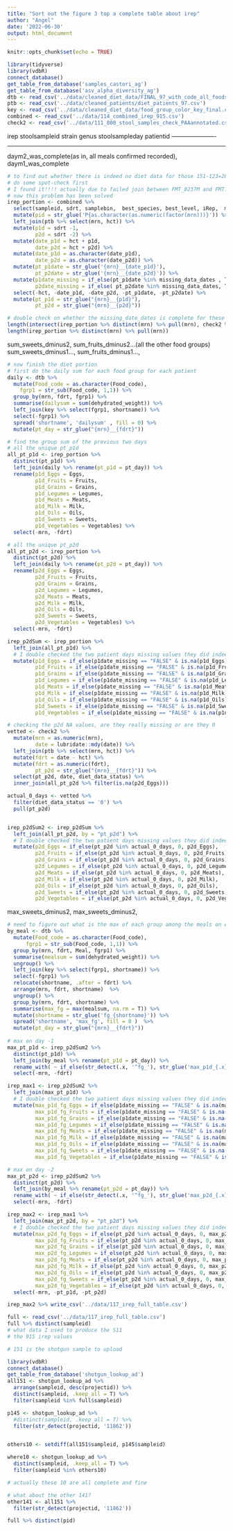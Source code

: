 ```yaml
---
title: "Sort out the figure 3 top a complete table about irep"
author: "Angel"
date: '2022-06-30'
output: html_document
---
```


```r
knitr::opts_chunk$set(echo = TRUE)
```


```r
library(tidyverse)
library(vdbR)
connect_database()
get_table_from_database('samples_castori_ag')
get_table_from_database('asv_alpha_diversity_ag')
dtb <- read_csv('../data/cleaned_diet_data/FINAL_97_with_code_all_foods_drt_with_EN_finalized.csv')
ptb <- read_csv('../data/cleaned_patients/diet_patients_97.csv')
key <- read_csv('../data/cleaned_diet_data/food_group_color_key_final.csv', col_types = 'ccccc')
combined <- read_csv('../data/114_combined_irep_915.csv')
check2 <- read_csv('../data/111_800_stool_samples_check_PAAannotated.csv')
```
irep
stoolsampleid
strain
genus
stoolsampleday
patientid
----------------------

-----------------------
daym2_was_complete(as in, all meals confirmed recorded), 
daym1_was_complete

```r
# to find out whether there is indeed no diet data for those 151-123=28 shotgun samples
# do some spot-check first
# I found it!!!! actually due to failed join between FMT_0237M and FMT.0237M
# now this problem has been solved
irep_portion <- combined %>% 
  select(sampleid, sdrt, samplebin,  best_species, best_level, iRep,  mrn) %>% 
  mutate(pid = str_glue('P{as.character(as.numeric(factor(mrn)))}')) %>% 
  left_join(ptb %>% select(mrn, hct)) %>%
  mutate(p1d = sdrt -1,
         p2d = sdrt -2) %>% 
  mutate(date_p1d = hct + p1d,
         date_p2d = hct + p2d) %>% 
  mutate(date_p1d = as.character(date_p1d),
         date_p2d = as.character(date_p2d)) %>% 
  mutate(pt_p1date = str_glue('{mrn}__{date_p1d}'),
         pt_p2date = str_glue('{mrn}__{date_p2d}')) %>% 
  mutate(p1date_missing = if_else(pt_p1date %in% missing_data_dates , T, F),
         p2date_missing = if_else( pt_p2date %in% missing_data_dates, T, F)) %>% 
  select(-hct, -date_p1d, -date_p2d, -pt_p1date, -pt_p2date) %>% 
  mutate(pt_p1d = str_glue("{mrn}__{p1d}"),
         pt_p2d = str_glue("{mrn}__{p2d}"))

# double check on whether the missing_date_dates is complete for these irep samples
length(intersect(irep_portion %>% distinct(mrn) %>% pull(mrn), check2 %>% distinct(mrn) %>% pull(mrn)))
length(irep_portion %>% distinct(mrn) %>% pull(mrn))
```
sum_sweets_dminus2,
sum_fruits_dminus2…(all the other food groups)
sum_sweets_dminus1…,
sum_fruits_dminus1…,



```r
# now finish the diet portion
# first do the daily sum for each food group for each patient
daily <- dtb %>% 
  mutate(Food_code = as.character(Food_code),
    fgrp1 = str_sub(Food_code, 1,1)) %>% 
  group_by(mrn, fdrt, fgrp1) %>% 
  summarise(dailysum = sum(dehydrated_weight)) %>% 
  left_join(key %>% select(fgrp1, shortname)) %>% 
  select(-fgrp1) %>% 
  spread('shortname', 'dailysum' , fill = 0) %>% 
  mutate(pt_day = str_glue("{mrn}__{fdrt}"))

# find the group sum of the previous two days
# all the unique pt_p1d 
all_pt_p1d <- irep_portion %>% 
  distinct(pt_p1d) %>% 
  left_join(daily %>% rename(pt_p1d = pt_day)) %>% 
  rename(p1d_Eggs = Eggs,
         p1d_Fruits = Fruits,
         p1d_Grains = Grains,
         p1d_Legumes = Legumes,
         p1d_Meats = Meats,
         p1d_Milk = Milk,
         p1d_Oils = Oils,
         p1d_Sweets = Sweets,
         p1d_Vegetables = Vegetables) %>% 
  select(-mrn, -fdrt)

# all the unique pt_p2d
all_pt_p2d <- irep_portion %>% 
  distinct(pt_p2d) %>% 
  left_join(daily %>% rename(pt_p2d = pt_day)) %>% 
  rename(p2d_Eggs = Eggs,
         p2d_Fruits = Fruits,
         p2d_Grains = Grains,
         p2d_Legumes = Legumes,
         p2d_Meats = Meats,
         p2d_Milk = Milk,
         p2d_Oils = Oils,
         p2d_Sweets = Sweets,
         p2d_Vegetables = Vegetables) %>% 
  select(-mrn, -fdrt)

irep_p2dSum <- irep_portion %>% 
  left_join(all_pt_p1d) %>% 
  # I double checked the two patient days missing values they did indeed take 0 food.
  mutate(p1d_Eggs = if_else(p1date_missing == "FALSE" & is.na(p1d_Eggs), 0, p1d_Eggs),
         p1d_Fruits = if_else(p1date_missing == "FALSE" & is.na(p1d_Fruits), 0, p1d_Fruits),
         p1d_Grains = if_else(p1date_missing == "FALSE" & is.na(p1d_Grains), 0, p1d_Grains),
         p1d_Legumes = if_else(p1date_missing == "FALSE" & is.na(p1d_Legumes), 0, p1d_Legumes),
         p1d_Meats = if_else(p1date_missing == "FALSE" & is.na(p1d_Meats), 0, p1d_Meats),
         p1d_Milk = if_else(p1date_missing == "FALSE" & is.na(p1d_Milk), 0, p1d_Milk),
         p1d_Oils = if_else(p1date_missing == "FALSE" & is.na(p1d_Oils), 0, p1d_Oils),
         p1d_Sweets = if_else(p1date_missing == "FALSE" & is.na(p1d_Sweets), 0, p1d_Sweets),
         p1d_Vegetables = if_else(p1date_missing == "FALSE" & is.na(p1d_Vegetables), 0, p1d_Vegetables))

```
```r
# checking the p2d NA values, are they really missing or are they 0
vetted <- check2 %>% 
  mutate(mrn = as.numeric(mrn),
         date = lubridate::mdy(date)) %>% 
  left_join(ptb %>% select(mrn, hct)) %>% 
  mutate(fdrt = date - hct) %>% 
  mutate(fdrt = as.numeric(fdrt),
         pt_p2d = str_glue("{mrn}__{fdrt}")) %>% 
  select(pt_p2d, date, diet_data_status) %>% 
  inner_join(all_pt_p2d %>% filter(is.na(p2d_Eggs)))

actual_0_days <- vetted %>% 
  filter(diet_data_status == '0') %>% 
  pull(pt_p2d)


irep_p2dSum2 <- irep_p2dSum %>% 
  left_join(all_pt_p2d, by = "pt_p2d") %>% 
  # I double checked the two patient days missing values they did indeed take 0 food.
  mutate(p2d_Eggs = if_else(pt_p2d %in% actual_0_days, 0, p2d_Eggs),
         p2d_Fruits = if_else(pt_p2d %in% actual_0_days, 0, p2d_Fruits),
         p2d_Grains = if_else(pt_p2d %in% actual_0_days, 0, p2d_Grains),
         p2d_Legumes = if_else(pt_p2d %in% actual_0_days, 0, p2d_Legumes),
         p2d_Meats = if_else(pt_p2d %in% actual_0_days, 0, p2d_Meats),
         p2d_Milk = if_else(pt_p2d %in% actual_0_days, 0, p2d_Milk),
         p2d_Oils = if_else(pt_p2d %in% actual_0_days, 0, p2d_Oils),
         p2d_Sweets = if_else(pt_p2d %in% actual_0_days, 0, p2d_Sweets),
         p2d_Vegetables = if_else(pt_p2d %in% actual_0_days, 0, p2d_Vegetables))
```

max_sweets_dminus2,
max_sweets_dminus2,

```r
# need to figure out what is the max of each group among the meals on each day 
by_meal <- dtb %>% 
  mutate(Food_code = as.character(Food_code),
      fgrp1 = str_sub(Food_code, 1,1)) %>% 
  group_by(mrn, fdrt, Meal, fgrp1) %>% 
  summarise(mealsum = sum(dehydrated_weight)) %>% 
  ungroup() %>% 
  left_join(key %>% select(fgrp1, shortname)) %>% 
  select(-fgrp1) %>% 
  relocate(shortname, .after = fdrt) %>% 
  arrange(mrn, fdrt, shortname)  %>% 
  ungroup() %>% 
  group_by(mrn, fdrt, shortname) %>% 
  summarise(max_fg = max(mealsum, na.rm = T)) %>% 
  mutate(shortname = str_glue('fg_{shortname}')) %>% 
  spread('shortname', 'max_fg', fill = 0 )  %>% 
  mutate(pt_day = str_glue("{mrn}__{fdrt}"))
  
# max on day -1
max_pt_p1d <- irep_p2dSum2 %>% 
  distinct(pt_p1d) %>% 
  left_join(by_meal %>% rename(pt_p1d = pt_day)) %>% 
  rename_with( ~ if_else(str_detect(.x, '^fg_'), str_glue('max_p1d_{.x}'), .x)) %>% 
  select(-mrn, -fdrt)

irep_max1 <- irep_p2dSum2 %>% 
  left_join(max_pt_p1d) %>% 
  # I double checked the two patient days missing values they did indeed take 0 food.
  mutate(max_p1d_fg_Eggs = if_else(p1date_missing == "FALSE" & is.na(max_p1d_fg_Eggs), 0, max_p1d_fg_Eggs),
         max_p1d_fg_Fruits = if_else(p1date_missing == "FALSE" & is.na(max_p1d_fg_Fruits), 0, max_p1d_fg_Fruits),
         max_p1d_fg_Grains = if_else(p1date_missing == "FALSE" & is.na(max_p1d_fg_Grains), 0, max_p1d_fg_Grains),
         max_p1d_fg_Legumes = if_else(p1date_missing == "FALSE" & is.na(max_p1d_fg_Legumes), 0, max_p1d_fg_Legumes),
         max_p1d_fg_Meats = if_else(p1date_missing == "FALSE" & is.na(max_p1d_fg_Meats), 0, max_p1d_fg_Meats),
         max_p1d_fg_Milk = if_else(p1date_missing == "FALSE" & is.na(max_p1d_fg_Milk), 0, max_p1d_fg_Milk),
         max_p1d_fg_Oils = if_else(p1date_missing == "FALSE" & is.na(max_p1d_fg_Oils), 0, max_p1d_fg_Oils),
         max_p1d_fg_Sweets = if_else(p1date_missing == "FALSE" & is.na(max_p1d_fg_Sweets), 0, max_p1d_fg_Sweets),
         max_p1d_fg_Vegetables = if_else(p1date_missing == "FALSE" & is.na(max_p1d_fg_Vegetables), 0, max_p1d_fg_Vegetables))

# max on day -2
max_pt_p2d <- irep_p2dSum2 %>% 
  distinct(pt_p2d) %>% 
  left_join(by_meal %>% rename(pt_p2d = pt_day)) %>% 
  rename_with( ~ if_else(str_detect(.x, '^fg_'), str_glue('max_p2d_{.x}'), .x)) %>% 
  select(-mrn, -fdrt)

irep_max2 <- irep_max1 %>% 
  left_join(max_pt_p2d, by = "pt_p2d") %>% 
  # I double checked the two patient days missing values they did indeed take 0 food.
  mutate(max_p2d_fg_Eggs = if_else(pt_p2d %in% actual_0_days, 0, max_p2d_fg_Eggs),
         max_p2d_fg_Fruits = if_else(pt_p2d %in% actual_0_days, 0, max_p2d_fg_Fruits),
         max_p2d_fg_Grains = if_else(pt_p2d %in% actual_0_days, 0, max_p2d_fg_Grains),
         max_p2d_fg_Legumes = if_else(pt_p2d %in% actual_0_days, 0, max_p2d_fg_Legumes),
         max_p2d_fg_Meats = if_else(pt_p2d %in% actual_0_days, 0, max_p2d_fg_Meats),
         max_p2d_fg_Milk = if_else(pt_p2d %in% actual_0_days, 0, max_p2d_fg_Milk),
         max_p2d_fg_Oils = if_else(pt_p2d %in% actual_0_days, 0, max_p2d_fg_Oils),
         max_p2d_fg_Sweets = if_else(pt_p2d %in% actual_0_days, 0, max_p2d_fg_Sweets),
         max_p2d_fg_Vegetables = if_else(pt_p2d %in% actual_0_days, 0, max_p2d_fg_Vegetables)) %>% 
  select(-mrn, -pt_p1d, -pt_p2d)

irep_max2 %>% write_csv('../data/117_irep_full_table.csv')
```

```r
full <- read_csv('../data/117_irep_full_table.csv')
full %>% distinct(sampleid)
# what data I used to produce the S11
# the 915 irep values  

# 151 is the shotgun sample to upload 

library(vdbR)
connect_database()
get_table_from_database('shotgun_lookup_ad')
all151 <- shotgun_lookup_ad %>% 
  arrange(sampleid, desc(projectid)) %>% 
  distinct(sampleid, .keep_all = T) %>% 
  filter(sampleid %in% full$sampleid)

p145 <- shotgun_lookup_ad %>% 
  #distinct(sampleid, .keep_all = T) %>% 
  filter(str_detect(projectid, '11862'))


others10 <- setdiff(all151$sampleid, p145$sampleid)

where10 <- shotgun_lookup_ad %>% 
  distinct(sampleid, .keep_all = T) %>% 
  filter(sampleid %in% others10)

# actually these 10 are all complete and fine

# what about the other 141?
other141 <- all151 %>% 
  filter(str_detect(projectid, '11862'))

full %>% distinct(pid)
```


